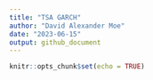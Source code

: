 ```yaml
---
title: "TSA GARCH"
author: "David Alexander Moe"
date: "2023-06-15"
output: github_document
---
```


```r
knitr::opts_chunk$set(echo = TRUE)
```
